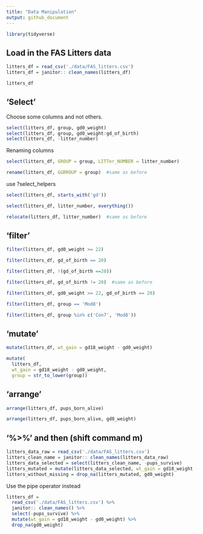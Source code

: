 ```yaml
---
title: "Data Manipulation"
output: github_document
---
```


```r
library(tidyverse)
```

## Load in the FAS Litters data

```r
litters_df = read_csv('./data/FAS_litters.csv')
litters_df = janitor:: clean_names(litters_df)
```

```r
litters_df
```


## 'Select'

Choose some columns and not others.

```r
select(litters_df, group, gd0_weight)
select(litters_df, group, gd0_weight:gd_of_birth)
select(litters_df, -litter_number)
```





Renaming columns
```r
select(litters_df, GROUP = group, LITTer_NUMBER = litter_number)
```
```r
rename(litters_df, GGRROUP = group)  #same as before
```

use ?select_helpers


```r
select(litters_df, starts_with('gd'))
```


```r
select(litters_df, litter_number, everything())
```


```r
relocate(litters_df, litter_number)  #same as before
```




## 'filter'

```r
filter(litters_df, gd0_weight >= 22)
```

```r
filter(litters_df, gd_of_birth == 20)
```

```r
filter(litters_df, !(gd_of_birth ==20))
```
```r
filter(litters_df, gd_of_birth != 20)  #same as before
```

```r
filter(litters_df, gd0_weight >= 22, gd_of_birth == 20)
```
```r
filter(litters_df, group == 'Mod8')
```

```r
filter(litters_df, group %in% c('Con7', 'Mod8'))
```




## 'mutate'

```r
mutate(litters_df, wt_gain = gd18_weight - gd0_weight)
```
```r
mutate(
  litters_df,
  wt_gain = gd18_weight - gd0_weight,
  group = str_to_lower(group))
```

## 'arrange'

```r
arrange(litters_df, pups_born_alive)
```

```r
arrange(litters_df, pups_born_alive, gd0_weight)
```




## '%>%' and then  (shift command m)

```r
litters_data_raw = read_csv('./data/FAS_litters.csv')
litters_clean_name = janitor:: clean_names(litters_data_raw)
litters_data_selected = select(litters_clean_name, -pups_survive)
litters_mutated = mutate(litters_data_selected, wt_gain = gd18_weight - gd0_weight)
litters_without_missing = drop_na(litters_mutated, gd0_weight)

```

Use the pipe operator instead

```r
litters_df = 
  read_csv('./data/FAS_litters.csv') %>% 
  janitor:: clean_names() %>% 
  select(-pups_survive) %>% 
  mutate(wt_gain = gd18_weight - gd0_weight) %>% 
  drop_na(gd0_weight)
```



























